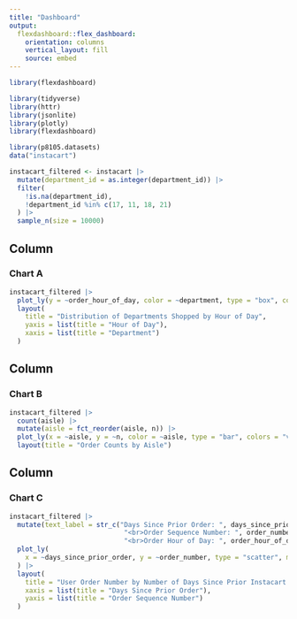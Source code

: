 ```yaml
---
title: "Dashboard"
output: 
  flexdashboard::flex_dashboard:
    orientation: columns
    vertical_layout: fill
    source: embed
---
```


```r
library(flexdashboard)
```

```r
library(tidyverse)
library(httr)
library(jsonlite)
library(plotly)
library(flexdashboard)
```

```r
library(p8105.datasets)
data("instacart") 
```

```r
instacart_filtered <- instacart |>
  mutate(department_id = as.integer(department_id)) |>
  filter(
    !is.na(department_id), 
    !department_id %in% c(17, 11, 18, 21)
  ) |>
  sample_n(size = 10000)
```

Column {data-width=500}
-----------------------------------------------------------------------

### Chart A

```r
instacart_filtered |> 
  plot_ly(y = ~order_hour_of_day, color = ~department, type = "box", colors = "viridis") |> 
  layout(
    title = "Distribution of Departments Shopped by Hour of Day",
    yaxis = list(title = "Hour of Day"),
    xaxis = list(title = "Department")
  )
```

Column {data-width=250}
-----------------------------------------------------------------------
### Chart B

```r
instacart_filtered |> 
  count(aisle) |> 
  mutate(aisle = fct_reorder(aisle, n)) |> 
  plot_ly(x = ~aisle, y = ~n, color = ~aisle, type = "bar", colors = "viridis") |>
  layout(title = "Order Counts by Aisle")
```
Column {data-width=200}
-----------------------------------------------------------------------
### Chart C

```r
instacart_filtered |>
  mutate(text_label = str_c("Days Since Prior Order: ", days_since_prior_order, 
                             "<br>Order Sequence Number: ", order_number, 
                             "<br>Order Hour of Day: ", order_hour_of_day)) |> 
  plot_ly(
    x = ~days_since_prior_order, y = ~order_number, type = "scatter", mode = "markers", color = ~order_hour_of_day, text = ~text_label, alpha = 0.5
  ) |>
  layout(
    title = "User Order Number by Number of Days Since Prior Instacart Order",
    xaxis = list(title = "Days Since Prior Order"),
    yaxis = list(title = "Order Sequence Number")
  )
```

